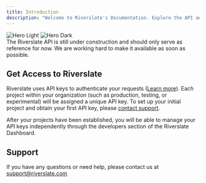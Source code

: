 ```yaml
---
title: Introduction
description: "Welcome to Riverslate's Documentation. Explore the API and learn how to integrate it into your application. Here is all you need to know to get started:"
---
```


<div className="hidden">
  <img
    className="block dark:hidden"
    src="/images/hero-light.svg"
    alt="Hero Light"
  />
  <img
    className="hidden dark:block"
    src="/images/hero-dark.svg"
    alt="Hero Dark"
  />
</div>

<Warning>
  The Riverslate API is still under construction and should only serve as
  reference for now. We are working hard to make it available as soon as
  possible.
</Warning>

## Get Access to Riverslate

Riverslate uses API keys to authenticate your requests ([Learn more](/api-reference/introduction#authentication)). Each project within your organization
(such as production, testing, or experimental) will be assigned a unique API key.
To set up your initial project and obtain your first API key, please [contact support](support@riverslate.com).

After your projects have been established, you will be able to manage your API keys
independently through the developers section of the Riverslate Dashboard.

## Support

If you have any questions or need help, please contact us at [support@riverslate.com](support@riverslate.com)
